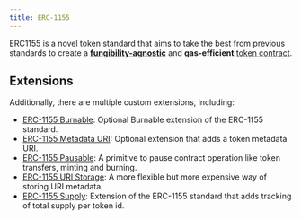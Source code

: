 ```yaml
---
title: ERC-1155
---
```


ERC1155 is a novel token standard that aims to take the best from previous standards to create a [**fungibility-agnostic**](tokens.mdx#different-kinds-of-tokens) and **gas-efficient** [token contract](tokens.mdx#but_first_coffee_a_primer_on_token_contracts).

## Extensions

Additionally, there are multiple custom extensions, including:

* [ERC-1155 Burnable](erc1155-burnable.mdx): Optional Burnable extension of the ERC-1155 standard.
* [ERC-1155 Metadata URI](erc1155-metadata-uri.mdx): Optional extension that adds a token metadata URI.
* [ERC-1155 Pausable](erc1155-pausable.mdx): A primitive to pause contract operation like token transfers, minting and burning.
* [ERC-1155 URI Storage](erc1155-uri-storage.mdx): A more flexible but more expensive way of storing URI metadata.
* [ERC-1155 Supply](erc1155-supply.mdx): Extension of the ERC-1155 standard that adds tracking of total supply per token id.
